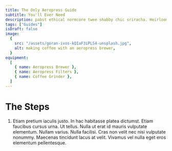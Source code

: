 ```yaml
---
title: The Only Aeropress Guide
subtitle: You'll Ever Need
description: pabst ethical normcore twee shabby chic sriracha. Heirloom JOMO forage raw denim meh la croixy
tags: ["Guides"]
isDraft: false
image:
  {
    src: "/assets/goran-ivos-kQIaF3iPLS4-unsplash.jpg",
    alt: making coffee with an aeropress brewer,
  }
equipment:
  [
    { name: Aeropress Brewer },
    { name: Aeropress Filters },
    { name: Coffee Grinder },
  ]
---
```



# The Steps

1. Etiam pretium iaculis justo. In hac habitasse platea dictumst. Etiam faucibus cursus urna. Ut tellus. Nulla ut erat id mauris vulputate elementum. Nullam varius. Nulla facilisi. Cras non velit nec nisi vulputate nonummy. Maecenas tincidunt lacus at velit. Vivamus vel nulla eget eros elementum pellentesque.

